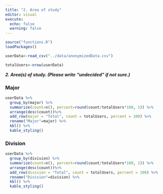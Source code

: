 ```yaml
---
title: "2. Area of study"
editor: visual
execute:
  echo: false
  warning: false
---
```



```r
source("functions.R")
loadPackages()
```


```r
userData<-read_csv("../data/anonymizedData.csv")
```

```r
totalUsers<-nrow(userData)

```



***2. Area(s) of study. (Please write "undecided" if not sure.)***

### Major

```r
userData %>% 
  group_by(major) %>%
  summarize(count=n(), percent=round(count/totalUsers*100, 1)) %>%
  arrange(desc(count))%>%
  add_row(major = "Total", count = totalUsers, percent = 100) %>%
  rename("Major"=major) %>%
  kbl() %>%
  kable_styling()
```


### Division

```r
userData %>% 
  group_by(division) %>%
  summarize(count=n(), percent=round(count/totalUsers*100, 1)) %>%
  arrange(desc(count))%>%
  add_row(division = "Total", count = totalUsers, percent = 100) %>%
  rename("Division"=division) %>%
  kbl() %>%
  kable_styling()
```